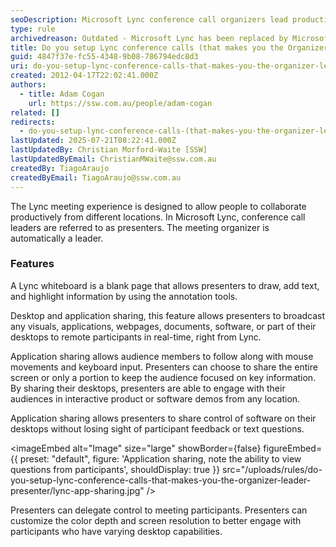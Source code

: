 ```yaml
---
seoDescription: Microsoft Lync conference call organizers lead productive remote meetings as presenters with features including whiteboard collaboration, desktop and application sharing.
type: rule
archivedreason: Outdated - Microsoft Lync has been replaced by Microsoft Teams. See https://www.ssw.com.au/rules/rules-to-better-microsoft-teams/
title: Do you setup Lync conference calls (that makes you the Organizer/Leader/Presenter)?
guid: 4847f37e-fc55-4348-9b08-786794edc8d3
uri: do-you-setup-lync-conference-calls-that-makes-you-the-organizer-leader-presenter
created: 2012-04-17T22:02:41.000Z
authors:
  - title: Adam Cogan
    url: https://ssw.com.au/people/adam-cogan
related: []
redirects:
  - do-you-setup-lync-conference-calls-(that-makes-you-the-organizer-leader-presenter)
lastUpdated: 2025-07-21T08:22:41.000Z
lastUpdatedBy: Christian Morford-Waite [SSW]
lastUpdatedByEmail: ChristianMWaite@ssw.com.au
createdBy: TiagoAraujo
createdByEmail: TiagoAraujo@ssw.com.au
---
```


The Lync meeting experience is designed to allow people to collaborate productively from different locations. In Microsoft Lync, conference call leaders are referred to as presenters. The meeting organizer is automatically a leader.
### Features

A Lync whiteboard is a blank page that allows presenters to draw, add text, and highlight information by using the annotation tools.

Desktop and application sharing, this feature allows presenters to broadcast any visuals, applications, webpages, documents, software, or part of their desktops to remote participants in real-time, right from Lync.

Application sharing allows audience members to follow along with mouse movements and keyboard input. Presenters can choose to share the entire screen or only a portion to keep the audience focused on key information. By sharing their desktops, presenters are able to engage with their audiences in interactive product or software demos from any location.

Application sharing allows presenters to share control of software on their desktops without losing sight of participant feedback or text questions.


<imageEmbed
  alt="Image"
  size="large"
  showBorder={false}
  figureEmbed={{
    preset: "default",
    figure: 'Application sharing, note the ability to view questions from participants',
    shouldDisplay: true
  }}
  src="/uploads/rules/do-you-setup-lync-conference-calls-that-makes-you-the-organizer-leader-presenter/lync-app-sharing.jpg"
/>

Presenters can delegate control to meeting participants. Presenters can customize the color depth and screen resolution to better engage with participants who have varying desktop capabilities.
